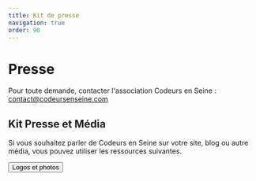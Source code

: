 ```yaml
---
title: Kit de presse
navigation: true
order: 90
---
```



<OGImage path="/images/ces/social.jpg" />

# Presse

Pour toute demande, contacter l'association Codeurs en Seine : [contact@codeursenseine.com](mailto:contact@codeursenseine.com)

## Kit Presse et Média

Si vous souhaitez parler de Codeurs en Seine sur votre site, blog ou autre média, vous pouvez utiliser les ressources suivantes.

<ButtonGroup>
  <Button
    variantColor="brand"
    as="a"
    href="https://drive.google.com/drive/folders/1Kl-UrwzNGrxt_34O0hPlo25hTmHDTbNp?usp=sharing"
    target="_blank"
    rel="noopener noreferer"
  >
    Logos et photos
  </Button>
</ButtonGroup>

<SponsorsList mt={8} />